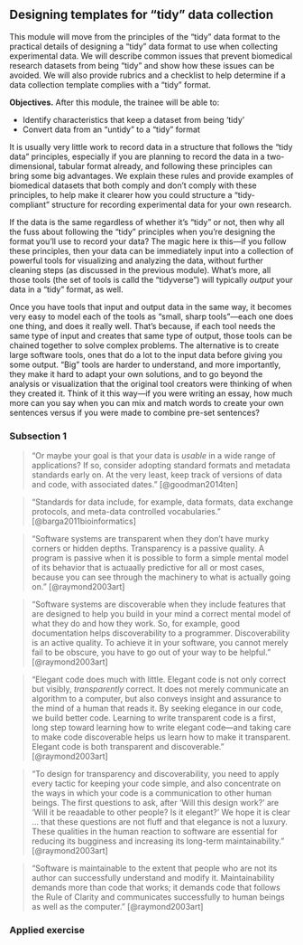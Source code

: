 ## Designing templates for "tidy" data collection

This module will move from the principles of the "tidy" data format to the
practical details of designing a "tidy" data format to use when collecting
experimental data. We will describe common issues that prevent biomedical
research datasets from being "tidy" and show how these issues can be avoided. We
will also provide rubrics and a checklist to help determine if a data collection
template complies with a "tidy" format.

**Objectives.** After this module, the trainee will be able to:

- Identify characteristics that keep a dataset from being 'tidy'
- Convert data from an "untidy" to a "tidy" format 

It is usually very little work to record data in a structure
that follows the "tidy data" principles, especially if you are planning to record
the data in a two-dimensional, tabular format already, and following these 
principles can bring some big advantages. We explain these rules and provide 
examples of biomedical datasets that both comply and don't comply with these
principles, to help make it clearer how you could structure a "tidy-compliant" 
structure for recording experimental data for your own research. 

If the data is the same regardless of whether it's "tidy" or not, then why all
the fuss about following the "tidy" principles when you're designing the format
you'll use to record your data? The magic here ix this---if you follow these
principles, then your data can be immediately input into a collection of
powerful tools for visualizing and analyzing the data, without further cleaning
steps (as discussed in the previous module). What's more, all those tools (the
set of tools is calld the "tidyverse") will typically *output* your data in a
"tidy" format, as well.

Once you have tools that input and output data in the same way, it becomes very 
easy to model each of the tools as "small, sharp tools"---each one does one 
thing, and does it really well. That's because, if each tool needs the same
type of input and creates that same type of output, those tools can be chained
together to solve complex problems. The alternative is to create large software
tools, ones that do a lot to the input data before giving you some output. 
"Big" tools are harder to understand, and more importantly, they make it hard
to adapt your own solutions, and to go beyond the analysis or visualization that
the original tool creators were thinking of when they created it. Think of it this
way---if you were writing an essay, how much more can you say when you can mix and 
match words to create your own sentences versus if you were made to combine 
pre-set sentences? 


### Subsection 1

> "Or maybe your goal is that your data is *usable* in a wide range of
applications? If so, consider adopting standard formats and metadata 
standards early on. At the very least, keep track of versions of data
and code, with associated dates." [@goodman2014ten]

> "Standards for data include, for example, data formats, data exchange
protocols, and meta-data controlled vocabularies." [@barga2011bioinformatics]

> "Software systems are transparent when they don't have murky corners or hidden
depths. Transparency is a passive quality. A program is passive when it is possible
to form a simple mental model of its behavior that is actuaally predictive for all
or most cases, because you can see through the machinery to what is actually going 
on." [@raymond2003art]

> "Software systems are discoverable when they include features that are designed 
to help you build in your mind a correct mental model of what they do and how they
work. So, for example, good documentation helps discoverability to a programmer. Discoverability
is an active quality. To achieve it in your software, you cannot merely fail to be obscure, 
you have to go out of your way to be helpful." [@raymond2003art]

> "Elegant code does much with little. Elegant code is not only correct but visibly, 
*transparently* correct. It does not merely communicate an algorithm to a computer, 
but also conveys insight and assurance to the mind of a human that reads it. By seeking
elegance in our code, we build better code. Learning to write transparent code is a first, 
long step toward learning how to write elegant code---and taking care to make code 
discoverable helps us learn how to make it transparent. Elegant code is both transparent and
discoverable." [@raymond2003art]

> "To design for transparency and discoverability, you need to apply every tactic for
keeping your code simple, and also concentrate on the ways in which your code is a 
communication to other human beings. The first questions to ask, after 'Will this design
work?' are 'Will it be reaadable to other people? Is it elegant?' We hope it is clear ...
that these questions are not fluff and that elegance is not a luxury. These qualities
in the human reaction to software are essential for reducing its bugginess and
increasing its long-term maintainability." [@raymond2003art]

> "Software is maintainable to the extent that people who are not its author can 
successfully understand and modify it. Maintainability demands more than code that
works; it demands code that follows the Rule of Clarity and communicates successfully 
to human beings as well as the computer." [@raymond2003art]

### Applied exercise


